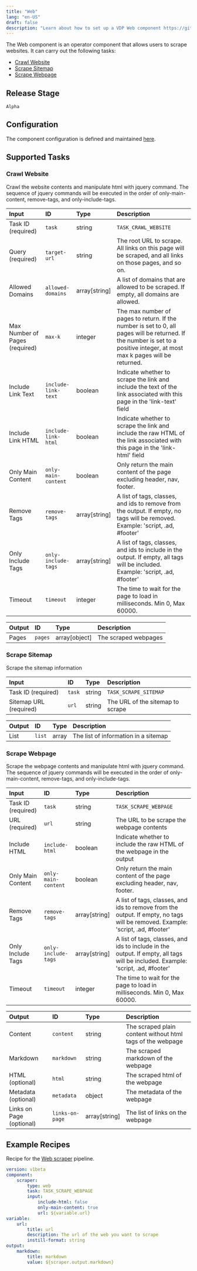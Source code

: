 ```yaml
---
title: "Web"
lang: "en-US"
draft: false
description: "Learn about how to set up a VDP Web component https://github.com/instill-ai/instill-core"
---
```


The Web component is an operator component that allows users to scrape websites.
It can carry out the following tasks:

- [Crawl Website](#crawl-website)
- [Scrape Sitemap](#scrape-sitemap)
- [Scrape Webpage](#scrape-webpage)



## Release Stage

`Alpha`



## Configuration

The component configuration is defined and maintained [here](https://github.com/instill-ai/component/blob/main/operator/web/v0/config/definition.json).





## Supported Tasks

### Crawl Website

Crawl the website contents and manipulate html with jquery command. The sequence of jquery commands will be executed in the order of only-main-content, remove-tags, and only-include-tags.


| Input | ID | Type | Description |
| :--- | :--- | :--- | :--- |
| Task ID (required) | `task` | string | `TASK_CRAWL_WEBSITE` |
| Query (required) | `target-url` | string | The root URL to scrape. All links on this page will be scraped, and all links on those pages, and so on. |
| Allowed Domains | `allowed-domains` | array[string] | A list of domains that are allowed to be scraped. If empty, all domains are allowed. |
| Max Number of Pages (required) | `max-k` | integer | The max number of pages to return. If the number is set to 0, all pages will be returned. If the number is set to a positive integer, at most max k pages will be returned. |
| Include Link Text | `include-link-text` | boolean | Indicate whether to scrape the link and include the text of the link associated with this page in the 'link-text' field |
| Include Link HTML | `include-link-html` | boolean | Indicate whether to scrape the link and include the raw HTML of the link associated with this page in the 'link-html' field |
| Only Main Content | `only-main-content` | boolean | Only return the main content of the page excluding header, nav, footer. |
| Remove Tags | `remove-tags` | array[string] | A list of tags, classes, and ids to remove from the output. If empty, no tags will be removed. Example: 'script, .ad, #footer' |
| Only Include Tags | `only-include-tags` | array[string] | A list of tags, classes, and ids to include in the output. If empty, all tags will be included. Example: 'script, .ad, #footer' |
| Timeout | `timeout` | integer | The time to wait for the page to load in milliseconds. Min 0, Max 60000. |



| Output | ID | Type | Description |
| :--- | :--- | :--- | :--- |
| Pages | `pages` | array[object] | The scraped webpages |






### Scrape Sitemap

Scrape the sitemap information


| Input | ID | Type | Description |
| :--- | :--- | :--- | :--- |
| Task ID (required) | `task` | string | `TASK_SCRAPE_SITEMAP` |
| Sitemap URL (required) | `url` | string | The URL of the sitemap to scrape |



| Output | ID | Type | Description |
| :--- | :--- | :--- | :--- |
| List | `list` | array | The list of information in a sitemap |






### Scrape Webpage

Scrape the webpage contents and manipulate html with jquery command. The sequence of jquery commands will be executed in the order of only-main-content, remove-tags, and only-include-tags.


| Input | ID | Type | Description |
| :--- | :--- | :--- | :--- |
| Task ID (required) | `task` | string | `TASK_SCRAPE_WEBPAGE` |
| URL (required) | `url` | string | The URL to be scrape the webpage contents |
| Include HTML | `include-html` | boolean | Indicate whether to include the raw HTML of the webpage in the output |
| Only Main Content | `only-main-content` | boolean | Only return the main content of the page excluding header, nav, footer. |
| Remove Tags | `remove-tags` | array[string] | A list of tags, classes, and ids to remove from the output. If empty, no tags will be removed. Example: 'script, .ad, #footer' |
| Only Include Tags | `only-include-tags` | array[string] | A list of tags, classes, and ids to include in the output. If empty, all tags will be included. Example: 'script, .ad, #footer' |
| Timeout | `timeout` | integer | The time to wait for the page to load in milliseconds. Min 0, Max 60000. |



| Output | ID | Type | Description |
| :--- | :--- | :--- | :--- |
| Content | `content` | string | The scraped plain content without html tags of the webpage |
| Markdown | `markdown` | string | The scraped markdown of the webpage |
| HTML (optional) | `html` | string | The scraped html of the webpage |
| Metadata (optional) | `metadata` | object | The metadata of the webpage |
| Links on Page (optional) | `links-on-page` | array[string] | The list of links on the webpage |






## Example Recipes

Recipe for the [Web scraper](https://instill.tech/instill-ai/pipelines/web-scraper/playground) pipeline.

```yaml
version: v1beta
component:
    scraper:
        type: web
        task: TASK_SCRAPE_WEBPAGE
        input:
            include-html: false
            only-main-content: true
            url: ${variable.url}
variable:
    url:
        title: url
        description: The url of the web you want to scrape
        instill-format: string
output:
    markdown:
        title: markdown
        value: ${scraper.output.markdown}
```

